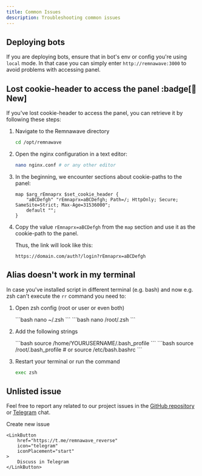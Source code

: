 ```yaml
---
title: Common Issues
description: Troubleshooting common issues
---
```



## Deploying bots

If you are deploying bots, ensure that in bot's env or config you're using `local` mode. In that case you can simply enter `http://remnawave:3000` to avoid problems with accessing panel.

## Lost cookie-header to access the panel :badge[🎉 New]

If you've lost cookie-header to access the panel, you can retrieve it by following these steps:

<Steps>

1. Navigate to the Remnawave directory

    ```bash
    cd /opt/remnawave
    ```

2. Open the nginx configuration in a text editor:

    ```bash
    nano nginx.conf # or any other editor
    ```

3. In the beginning, we encounter sections about cookie-paths to the panel:

    ```nginx title="nginx.conf" "rEmnaprx=aBCDefgh"
    map $arg_rEmnaprx $set_cookie_header {
        "aBCDefgh" "rEmnaprx=aBCDefgh; Path=/; HttpOnly; Secure; SameSite=Strict; Max-Age=31536000";
        default "";
    }
    ```

4. Copy the value `rEmnaprx=aBCDefgh` from the `map` section and use it as the cookie-path to the panel.

    Thus, the link will look like this:

    ```
    https://domain.com/auth?/login?rEmnaprx=aBCDefgh
    ```

</Steps>

## Alias doesn't work in my terminal

In case you've installed script in different terminal (e.g. bash) and now e.g. zsh can't execute the `rr` command you need to:

<Steps>

1. Open zsh config (root or user or even both)

    <Tabs>
        <TabItem label="User">
        ```bash
        nano ~/.zsh
        ```
        </TabItem>
        <TabItem label="Root">
        ```bash
        nano /root/.zsh
        ```
        </TabItem>
    </Tabs>

2. Add the following strings

    <Tabs>
        <TabItem label="User">
        ```bash
        source /home/YOURUSERNAME/.bash_profile
        ```
        </TabItem>
        <TabItem label="Root">
        ```bash
        source /root/.bash_profile # or source /etc/bash.bashrc
        ```
        </TabItem>
    </Tabs>

3. Restart your terminal or run the command

    ```bash
    exec zsh
    ```

</Steps>

## Unlisted issue

Feel free to report any related to our project issues in the [GitHub repository](https://github.com/eGamesAPI/remnawave-reverse-proxy/issues) or [Telegram](https://t.me/remnawave_reverse) chat.

<div style={{ display: 'flex', flexDirection: 'row', justifyContent: 'center', gap: '1rem' }}>
    <LinkButton
        href="https://github.com/eGamesAPI/remnawave-reverse-proxy/issues/new/choose"
        icon="add-document"
        iconPlacement="start"
    >
        Create new issue
    </LinkButton>

    <LinkButton
        href="https://t.me/remnawave_reverse"
        icon="telegram"
        iconPlacement="start"
    >
        Discuss in Telegram
    </LinkButton>
</div>

